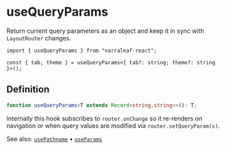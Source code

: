# useQueryParams

Return current query parameters as an object and keep it in sync with `LayoutRouter` changes.

```tsx
import { useQueryParams } from "narraleaf-react";

const { tab, theme } = useQueryParams<{ tab?: string; theme?: string }>();
```

## Definition

```typescript
function useQueryParams<T extends Record<string,string>>(): T;
```

Internally this hook subscribes to `router.onChange` so it re-renders on navigation or when query values are modified via `router.setQueryParam(s)`.

See also: [`usePathname`](./usePathname) • [`useParams`](./useParams) 